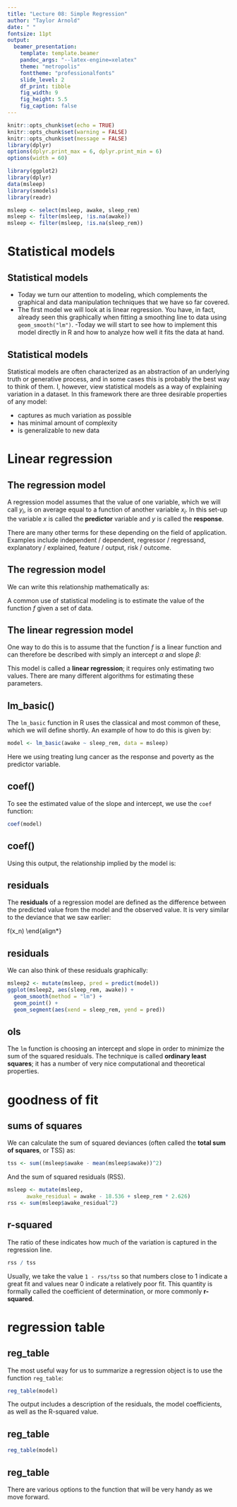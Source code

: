 ```yaml
---
title: "Lecture 08: Simple Regression"
author: "Taylor Arnold"
date: " "
fontsize: 11pt
output:
  beamer_presentation:
    template: template.beamer
    pandoc_args: "--latex-engine=xelatex"
    theme: "metropolis"
    fonttheme: "professionalfonts"
    slide_level: 2
    df_print: tibble
    fig_width: 9
    fig_height: 5.5
    fig_caption: false
---
```


```r
knitr::opts_chunk$set(echo = TRUE)
knitr::opts_chunk$set(warning = FALSE)
knitr::opts_chunk$set(message = FALSE)
library(dplyr)
options(dplyr.print_max = 6, dplyr.print_min = 6)
options(width = 60)

library(ggplot2)
library(dplyr)
data(msleep)
library(smodels)
library(readr)

msleep <- select(msleep, awake, sleep_rem)
msleep <- filter(msleep, !is.na(awake))
msleep <- filter(msleep, !is.na(sleep_rem))
```

# Statistical models

## Statistical models

- Today we turn our attention to modeling, which complements
the graphical and data manipulation techniques that we have
so far covered.
- The first model we will look at is linear regression. You have,
in fact, already seen this graphically when fitting a smoothing line
to data using `geom_smooth("lm")`.
-Today we will start to see how to implement this model directly
in R and how to analyze how well it fits the data at hand.

## Statistical models

Statistical models are often characterized as an abstraction of an
underlying truth or generative process, and in some cases
this is probably the best way to think of them. I, however, view
statistical models as a way of explaining variation in a dataset. In
this framework there are three desirable properties of any model:

- captures as much variation as possible
- has minimal amount of complexity
- is generalizable to new data

# Linear regression

## The regression model

A regression model assumes that the value of one variable, which we will call $y_i$, is
on average equal to a function of another variable $x_i$. In this set-up the variable
$x$ is called the **predictor** variable and $y$ is called the **response**.

There
are many other terms for these depending on the field of application. Examples include
independent / dependent, regressor / regressand, explanatory / explained, feature / output,
risk / outcome.

## The regression model

We can write this relationship mathematically as:

\begin{align*}
\text{mean}(y_i) &= f(x_i)
\end{align*}

A common use of statistical modeling is to estimate the value of the function $f$ given a set
of data.

## The linear regression model

One way to do this is to assume that the function $f$ is a linear function and can
therefore be described with simply an intercept $\alpha$ and slope $\beta$:

\begin{align*}
\text{mean}(y_i) &= \alpha + x_i \cdot \beta
\end{align*}

This model is called a **linear regression**; it requires only estimating two values.
There are many different algorithms for estimating these parameters.

## lm_basic()

The `lm_basic` function in R uses the classical and most common of these, which we will define shortly. An
example of how to do this is given by:

```r
model <- lm_basic(awake ~ sleep_rem, data = msleep)
```

Here we using treating lung cancer as the response and poverty as the predictor variable.

## coef()

To see the estimated value of the slope and intercept, we use the `coef` function:

```r
coef(model)
```

## coef()

Using this output, the relationship implied by the model is:

\begin{align*}
\text{mean}(awake) &= 18.536 + \text{sleep\_rem} \cdot -2.626
\end{align*}

## residuals

The **residuals** of a regression model are defined as the difference between the predicted
value from the model and the observed value. It is very similar to the deviance that we saw
earlier:

\begin{align*}
r_1 &= y_1 - f(x_1) \\
r_2 &= y_2 - f(x_2) \\
&\vdots \\\
r_n &= y_n - f(x_n)
\end{align*}

## residuals

We can also think of these residuals graphically:

```r
msleep2 <- mutate(msleep, pred = predict(model))
ggplot(msleep2, aes(sleep_rem, awake)) +
  geom_smooth(method = "lm") +
  geom_point() +
  geom_segment(aes(xend = sleep_rem, yend = pred))
```

## ols

The `lm` function is choosing an intercept and slope in order to minimize the sum of the
squared residuals. The technique is called **ordinary least squares**; it has a number of
very nice computational and theoretical properties.


# goodness of fit

## sums of squares

We can calculate the sum of squared deviances (often called the **total sum of squares**, or TSS) as:

```r
tss <- sum((msleep$awake - mean(msleep$awake))^2)
```

And the sum of squared residuals (RSS).

```r
msleep <- mutate(msleep,
      awake_residual = awake - 18.536 + sleep_rem * 2.626)
rss <- sum(msleep$awake_residual^2)
```

## r-squared

The ratio of these indicates how much of the variation
is captured in the regression line.

```r
rss / tss
```

Usually, we take the value `1 - rss/tss` so that numbers close to $1$ indicate
a great fit and values near $0$ indicate a relatively poor fit. This quantity
is formally called the coefficient of determination, or more commonly **r-squared**.

# regression table

## reg_table

The most useful way for us to summarize a regression object is to use
the function `reg_table`:

```r
reg_table(model)
```

The output includes a description of the residuals, the model coefficients, as
well as the R-squared value.

## reg_table

\footnotesize

```r
reg_table(model)
```

## reg_table

There are various options to the function that will be very handy as we move forward.
